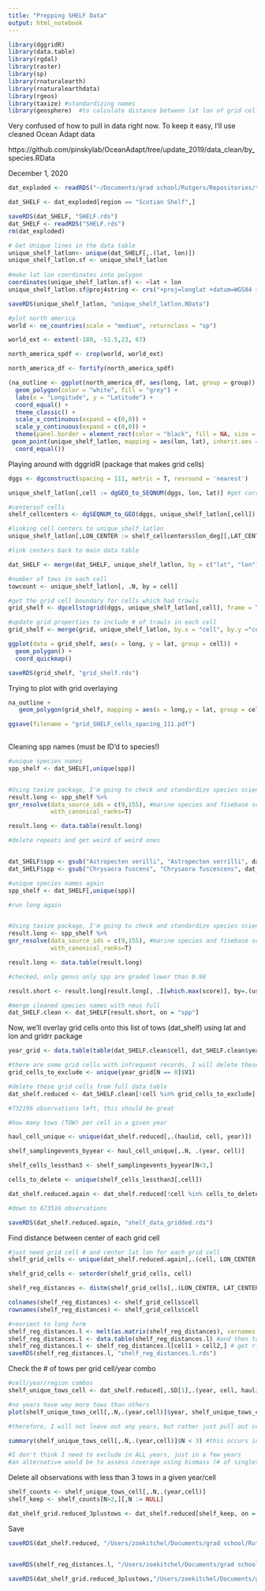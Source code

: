 ```yaml
---
title: "Prepping SHELF Data"
output: html_notebook
---
```



```r
library(dggridR)
library(data.table)
library(rgdal)
library(raster)
library(sp)
library(rnaturalearth)
library(rnaturalearthdata)
library(rgeos)
library(taxize) #standardizing names
library(geosphere)  #to calculate distance between lat lon of grid cells
```


Very confused of how to pull in data right now. To keep it easy, I'll use cleaned Ocean Adapt data

https://github.com/pinskylab/OceanAdapt/tree/update_2019/data_clean/by_species.RData

December 1, 2020
```r
dat_exploded <- readRDS("~/Documents/grad school/Rutgers/Repositories/trawl_spatial_turnover/dat_exploded.rds")
```

```r
dat_SHELF <- dat_exploded[region == "Scotian Shelf",]

saveRDS(dat_SHELF, "SHELF.rds")
dat_SHELF <- readRDS("SHELF.rds")
rm(dat_exploded)
```

```r

# Get Unique lines in the data table
unique_shelf_latlon<- unique(dat_SHELF[,.(lat, lon)])
unique_shelf_latlon.sf <- unique_shelf_latlon
  
#make lat lon coordinates into polygon
coordinates(unique_shelf_latlon.sf) <- ~lat + lon
unique_shelf_latlon.sf@proj4string <- crs("+proj=longlat +datum=WGS84 +no_defs +ellps=WGS84 +towgs84=0,0,0")

saveRDS(unique_shelf_latlon, "unique_shelf_latlon.RData")

#plot north america
world <- ne_countries(scale = "medium", returnclass = "sp")

world_ext <- extent(-180, -51.5,23, 67)

north_america_spdf <- crop(world, world_ext)

north_america_df <- fortify(north_america_spdf)

(na_outline <- ggplot(north_america_df, aes(long, lat, group = group)) +
  geom_polygon(color = "white", fill = "grey") +
  labs(x = "Longitude", y = "Latitude") +
  coord_equal() +
  theme_classic() +
  scale_x_continuous(expand = c(0,0)) +
  scale_y_continuous(expand = c(0,0)) +
  theme(panel.border = element_rect(color = "black", fill = NA, size = 1)) +
 geom_point(unique_shelf_latlon, mapping = aes(lon, lat), inherit.aes = FALSE, shape = 18, size = 0.001, color = "red") +
  coord_equal())

```

Playing around with dggridR (package that makes grid cells)
```r
dggs <- dgconstruct(spacing = 111, metric = T, resround = 'nearest')

unique_shelf_latlon[,cell := dgGEO_to_SEQNUM(dggs, lon, lat)] #get corresponding grid cells for NEUS trawl

#centersof cells
shelf_cellcenters <- dgSEQNUM_to_GEO(dggs, unique_shelf_latlon[,cell])

#linking cell centers to unique_shelf_latlon
unique_shelf_latlon[,LON_CENTER := shelf_cellcenters$lon_deg][,LAT_CENTER := shelf_cellcenters$lat_deg]

#link centers back to main data table

dat_SHELF <- merge(dat_SHELF, unique_shelf_latlon, by = c("lat", "lon"))

#number of tows in each cell
towcount <- unique_shelf_latlon[, .N, by = cell]

#get the grid cell boundary for cells which had trawls
grid_shelf <- dgcellstogrid(dggs, unique_shelf_latlon[,cell], frame = T, wrapcells = F)

#update grid properties to include # of trawls in each cell
grid_shelf <- merge(grid, unique_shelf_latlon, by.x = "cell", by.y ="cell")

ggplot(data = grid_shelf, aes(x = long, y = lat, group = cell)) +
  geom_polygon() +
  coord_quickmap()

saveRDS(grid_shelf, "grid_shelf.rds")

```

Trying to plot with grid overlaying
```r

na_outline + 
   geom_polygon(grid_shelf, mapping = aes(x = long,y = lat, group = cell), inherit.aes = FALSE, color = "black", fill = NA, size = 0.1)

ggsave(filename = "grid_SHELF_cells_spacing_111.pdf")
  
```
Cleaning spp names (must be ID'd to species!)
```r
#unique species names
spp_shelf <- dat_SHELF[,unique(spp)]


#Using taxize package, I'm going to check and standardize species scientific names
result.long <- spp_shelf %>%
gnr_resolve(data_source_ids = c(9,155), #marine species and fisebase sources
            with_canonical_ranks=T)

result.long <- data.table(result.long)

#delete repeats and get weird of weird ones


dat_SHELF$spp <- gsub("Astropecten verilli", "Astropecten verrilli", dat_SHELF$spp) #won't come up for some reason, ignore for now
dat_SHELF$spp <- gsub("Chrysaora fuscens", "Chrysaora fuscescens", dat_SHELF$spp)

#unique species names again
spp_shelf <- dat_SHELF[,unique(spp)]

#run long again


#Using taxize package, I'm going to check and standardize species scientific names
result.long <- spp_shelf %>%
gnr_resolve(data_source_ids = c(9,155), #marine species and fisebase sources
            with_canonical_ranks=T)

result.long <- data.table(result.long)

#checked, only genus only spp are graded lower than 0.98

result.short <- result.long[result.long[, .I[which.max(score)], by=.(user_supplied_name, matched_name2)]$V1][,spp := user_supplied_name][score > 0.75,]

#merge cleaned species names with neus full 
dat_SHELF.clean <- dat_SHELF[result.short, on = "spp"]

```


Now, we'll overlay grid cells onto this list of tows (dat_shelf) using lat and lon and gridrr package
```r

year_grid <- data.table(table(dat_SHELF.clean$cell, dat_SHELF.clean$year))

#there are some grid cells with infrequent records, I will delete these
grid_cells_to_exclude <- unique(year_grid[N == 0]$V1)

#delete these grid cells from full data table
dat_shelf.reduced <- dat_SHELF.clean[!cell %in% grid_cells_to_exclude]

#732196 observations left, this should be great

#how many tows (TOW) per cell in a given year

haul_cell_unique <- unique(dat_shelf.reduced[,.(haulid, cell, year)])

shelf_samplingevents_byyear <- haul_cell_unique[,.N, .(year, cell)]

shelf_cells_lessthan3 <- shelf_samplingevents_byyear[N<3,]

cells_to_delete <- unique(shelf_cells_lessthan3[,cell])

dat_shelf.reduced.again <- dat_shelf.reduced[!cell %in% cells_to_delete]

#down to 673516 observations

saveRDS(dat_shelf.reduced.again, "shelf_data_gridded.rds")

```

Find distance between center of each grid cell
```r
#just need grid cell # and center lat lon for each grid cell 
shelf_grid_cells <- unique(dat_shelf.reduced.again[,.(cell, LON_CENTER, LAT_CENTER)])

shelf_grid_cells <- setorder(shelf_grid_cells, cell)

shelf_reg_distances <- distm(shelf_grid_cells[,.(LON_CENTER, LAT_CENTER)])

colnames(shelf_reg_distances) <- shelf_grid_cells$cell
rownames(shelf_reg_distances) <- shelf_grid_cells$cell

#reorient to long form 
shelf_reg_distances.l <- melt(as.matrix(shelf_reg_distances), varnames = c("cell1", "cell2"), value.name = "distance(m)") #matrix to data frame
shelf_reg_distances.l <- data.table(shelf_reg_distances.l) #and then to data table
shelf_reg_distances.l <- shelf_reg_distances.l[cell1 > cell2,] # get rid of repetitions and self-comparisons
saveRDS(shelf_reg_distances.l, "shelf_reg_distances.l.rds")
```

Check the # of tows per grid cell/year combo
```r
#cell/year/region combos
shelf_unique_tows_cell <- dat_shelf.reduced[,.SD[1],.(year, cell, haulid)]

#no years have way more tows than others
plot(shelf_unique_tows_cell[,.N,.(year,cell)]$year, shelf_unique_tows_cell[,.N,.(year,cell)]$N)

#therefore, I will not leave out any years, but rather just pull out cells in years they are undersampled (<N=3, which is )

summary(shelf_unique_tows_cell[,.N,.(year,cell)]$N < 3) #this occurs in 14/309 cell/year combos  (4.5%, no biggie)

#I don't think I need to exclude in ALL years, just in a few years
#an alternative would be to assess coverage using biomass (# of singletons and doubletons)

```

Delete all observations with less than 3 tows in a given year/cell
```r
shelf_counts <- shelf_unique_tows_cell[,.N,.(year,cell)]
shelf_keep <- shelf_counts[N>2,][,N := NULL]

dat_shelf_grid.reduced_3plustows <- dat_shelf.reduced[shelf_keep, on = .(cell, year)]


```


Save
```r
saveRDS(dat_shelf.reduced, "/Users/zoekitchel/Documents/grad school/Rutgers/Repositories/trawl_spatial_turnover/data/gridded/USA-SHELF/dat_SHELF_grid.reduced.rds")


saveRDS(shelf_reg_distances.l, "/Users/zoekitchel/Documents/grad school/Rutgers/Repositories/trawl_spatial_turnover/data/gridded/USA-SHELF/shelf_reg_distances.l.rds")

saveRDS(dat_shelf_grid.reduced_3plustows,"/Users/zoekitchel/Documents/grad school/Rutgers/Repositories/trawl_spatial_turnover/data/gridded/USA-SHELF/dat_SHELF_grid.reduced_3plustows.rds")


```

